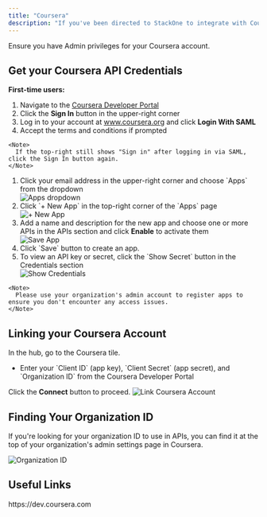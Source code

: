 ```yaml
---
title: "Coursera"
description: "If you've been directed to StackOne to integrate with Coursera, the following steps will help you understand the process and any necessary actions to configure successful integration."
---
```



<Warning>
  Ensure you have Admin privileges for your Coursera account.
</Warning>

## Get your Coursera API Credentials

<Steps>
  <Step title="Sign in to the Coursera Developer Portal">
    <b>First-time users:</b>
    <ol>
      <li>Navigate to the <a href="https://dev.coursera.com" target="_blank">Coursera Developer Portal</a></li>
      <li>Click the <b>Sign In</b> button in the upper-right corner</li> 
      <li>Log in to your account at <a href="https://www.coursera.org" target="_blank">www.coursera.org</a> and click <b>Login With SAML</b></li>
      <li>Accept the terms and conditions if prompted</li>
    </ol>
    
    <Note>
      If the top-right still shows "Sign in" after logging in via SAML, click the Sign In button again.
    </Note>
  </Step>

  <Step title="Register an App">
    <ol>
      <li>Click your email address in the upper-right corner and choose `Apps` from the dropdown</li>
      <Frame><img className='rounded-md' style={{ margin: '0 auto', border: '1px solid #efefef' }} alt="Apps dropdown" src="/images/coursera/image1.png" /></Frame>
      <li>Click `+ New App` in the top-right corner of the `Apps` page</li>
      <Frame><img className='rounded-md' style={{ margin: '0 auto', border: '1px solid #efefef' }} alt="+ New App" src="/images/coursera/image2.png" /></Frame>
      <li>Add a name and description for the new app and choose one or more APIs in the APIs section and click <b>Enable</b> to activate them</li>
      <Frame><img className='rounded-md' style={{ margin: '0 auto', border: '1px solid #efefef' }} alt="Save App" src="/images/coursera/image3.png" /></Frame>
      <li>Click `Save` button to create an app.</li>
      <li>To view an API key or secret, click the `Show Secret` button in the Credentials section</li>
      <Frame><img className='rounded-md' style={{ margin: '0 auto', border: '1px solid #efefef' }} alt="Show Credentials" src="/images/coursera/image4.png" /></Frame>
    </ol>
    
    <Note>
      Please use your organization's admin account to register apps to ensure you don't encounter any access issues.
    </Note>
  </Step>
</Steps>

## Linking your Coursera Account

<Steps>
  <Step title="Enter Credentials">
    In the hub, go to the Coursera tile.
    <ul>
      <li>Enter your `Client ID` (app key), `Client Secret` (app secret), and `Organization ID` from the Coursera Developer Portal</li>
    </ul>
    Click the <b>Connect</b> button to proceed.
    <Frame>
      <img className='rounded-md' style={{ margin: '0 auto', border: '1px solid #efefef' }} alt="Link Coursera Account" src="/images/coursera/image6.png" />
    </Frame>
  </Step>
</Steps>

## Finding Your Organization ID

If you're looking for your organization ID to use in APIs, you can find it at the top of your organization's admin settings page in Coursera.
<Frame><img className='rounded-md' style={{ margin: '0 auto', border: '1px solid #efefef' }} alt="Organization ID" src="/images/coursera/image5.png" /></Frame>

<IntegrationFooter />

## Useful Links
<Card title="Coursera Developer Portal" icon="link" href="https://dev.coursera.com">
    https://dev.coursera.com
</Card>
